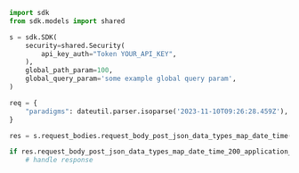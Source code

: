 ```python showLineNumbers copy filename="Request Body Post Json Data Types Map Date Time usage example"
import sdk
from sdk.models import shared

s = sdk.SDK(
    security=shared.Security(
        api_key_auth="Token YOUR_API_KEY",
    ),
    global_path_param=100,
    global_query_param='some example global query param',
)

req = {
    "paradigms": dateutil.parser.isoparse('2023-11-10T09:26:28.459Z'),
}

res = s.request_bodies.request_body_post_json_data_types_map_date_time(req)

if res.request_body_post_json_data_types_map_date_time_200_application_json_object is not None:
    # handle response
```
